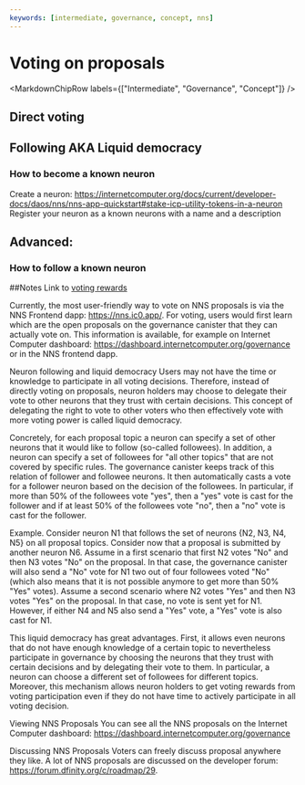 ```yaml
---
keywords: [intermediate, governance, concept, nns]
---
```



# Voting on proposals

<MarkdownChipRow labels={["Intermediate", "Governance", "Concept"]} />


## Direct voting

## Following AKA Liquid democracy

### How to become a known neuron

Create a neuron: https://internetcomputer.org/docs/current/developer-docs/daos/nns/nns-app-quickstart#stake-icp-utility-tokens-in-a-neuron
Register your neuron as a known neurons with a name and a description

Advanced:
- 

### How to follow a known neuron


##Notes
Link to [voting rewards](./staking-voting-rewards.mdx)

Currently, the most user-friendly way to vote on NNS proposals is via the NNS Frontend dapp: https://nns.ic0.app/. For voting, users would first learn which are the open proposals on the governance canister that they can actually vote on. This information is available, for example on Internet Computer dashboard: https://dashboard.internetcomputer.org/governance or in the NNS frontend dapp.

Neuron following and liquid democracy
Users may not have the time or knowledge to participate in all voting decisions. Therefore, instead of directly voting on proposals, neuron holders may choose to delegate their vote to other neurons that they trust with certain decisions. This concept of delegating the right to vote to other voters who then effectively vote with more voting power is called liquid democracy.

Concretely, for each proposal topic a neuron can specify a set of other neurons that it would like to follow (so-called followees). In addition, a neuron can specify a set of followees for "all other topics" that are not covered by specific rules. The governance canister keeps track of this relation of follower and followee neurons. It then automatically casts a vote for a follower neuron based on the decision of the followees. In particular, if more than 50% of the followees vote "yes", then a "yes" vote is cast for the follower and if at least 50% of the followees vote "no", then a "no" vote is cast for the follower.

Example. Consider neuron N1 that follows the set of neurons {N2, N3, N4, N5} on all proposal topics. Consider now that a proposal is submitted by another neuron N6. Assume in a first scenario that first N2 votes "No" and then N3 votes "No" on the proposal. In that case, the governance canister will also send a "No" vote for N1 two out of four followees voted "No" (which also means that it is not possible anymore to get more than 50% "Yes" votes). Assume a second scenario where N2 votes "Yes" and then N3 votes "Yes" on the proposal. In that case, no vote is sent yet for N1. However, if either N4 and N5 also send a "Yes" vote, a "Yes" vote is also cast for N1.

This liquid democracy has great advantages. First, it allows even neurons that do not have enough knowledge of a certain topic to nevertheless participate in governance by choosing the neurons that they trust with certain decisions and by delegating their vote to them. In particular, a neuron can choose a different set of followees for different topics. Moreover, this mechanism allows neuron holders to get voting rewards from voting participation even if they do not have time to actively participate in all voting decision.



Viewing NNS Proposals
You can see all the NNS proposals on the Internet Computer dashboard: https://dashboard.internetcomputer.org/governance

Discussing NNS Proposals
Voters can freely discuss proposal anywhere they like. A lot of NNS proposals are discussed on the developer forum: https://forum.dfinity.org/c/roadmap/29.